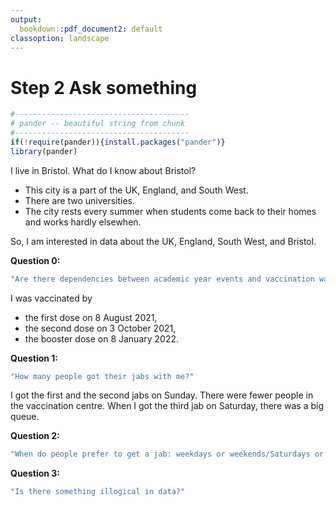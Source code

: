 ```yaml
---
output:
  bookdown::pdf_document2: default
classoption: landscape
---
```

# Step 2 Ask something

```r
#---------------------------------------
# pander -- beautiful string from chunk
#---------------------------------------
if(!require(pander)){install.packages("pander")}
library(pander)
```

I live in Bristol. What do I know about Bristol? 

* This city is a part of the UK, England, and South West. 
* There are two universities.
* The city rests every summer when students come back to their homes and works hardly elsewhen. 

So, I am interested in data about the UK, England, South West, and Bristol. 

**Question 0:** 
```r
"Are there dependencies between academic year events and vaccination waves? Does the vaccination depend on holidays?"
```

I was vaccinated by 

* the first dose on 8 August 2021,
* the second dose on 3 October 2021,
* the booster dose on 8 January 2022.

**Question 1:**
```r
"How many people got their jabs with me?"
```

I got the first and the second jabs on Sunday. There were fewer people in the vaccination centre. When I got the third jab on Saturday, there was a big queue. 

**Question 2:** 
```r
"When do people prefer to get a jab: weekdays or weekends/Saturdays or Sundays?"
```

**Question 3:** 
```r
"Is there something illogical in data?"
```